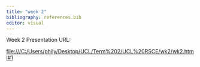 ```yaml
---
title: "week 2"
bibliography: references.bib
editor: visual
---
```


Week 2 Presentation URL:

<file:///C:/Users/phily/Desktop/UCL/Term%202/UCL%20RSCE/wk2/wk2.html#1>
